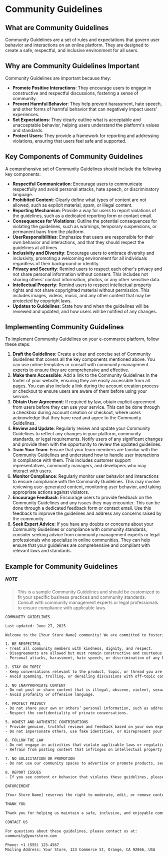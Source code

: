 
# Community Guidelines

## What are Community Guidelines

Community Guidelines are a set of rules and expectations that govern user behavior and interactions on an online platform. They are designed to create a safe, respectful, and inclusive environment for all users.

## Why are Community Guidelines Important

Community Guidelines are important because they:

- **Promote Positive Interactions**: They encourage users to engage in constructive and respectful discussions, fostering a sense of community.
- **Prevent Harmful Behavior**: They help prevent harassment, hate speech, and other forms of harmful behavior that can negatively impact users' experiences.
- **Set Expectations**: They clearly outline what is acceptable and unacceptable behavior, helping users understand the platform's values and standards.
- **Protect Users**: They provide a framework for reporting and addressing violations, ensuring that users feel safe and supported.

## Key Components of Community Guidelines

A comprehensive set of Community Guidelines should include the following key components:

- **Respectful Communication**: Encourage users to communicate respectfully and avoid personal attacks, hate speech, or discriminatory language.
- **Prohibited Content**: Clearly define what types of content are not allowed, such as explicit material, spam, or illegal content.
- **Reporting Mechanism**:
  Provide a way for users to report violations of the guidelines, such as a dedicated reporting form or contact email.
- **Consequences for Violations**: Outline the potential consequences for violating the guidelines, such as warnings, temporary suspensions, or permanent bans from the platform.
- **UserResponsibilities**: Emphasize that users are responsible for their own behavior and interactions, and that they should respect the guidelines at all times.
- **Inclusivity and Diversity**: Encourage users to embrace diversity and inclusivity, promoting a welcoming environment for all individuals regardless of their background or identity.
- **Privacy and Security**: Remind users to respect each other's privacy and not share personal information without consent. This includes not sharing others' contact information, photos, or any other sensitive data.
- **Intellectual Property**: Remind users to respect intellectual property rights and not share copyrighted material without permission. This includes images, videos, music, and any other content that may be protected by copyright laws.
- **Updates to Guidelines**: State how and when the guidelines will be reviewed and updated, and how users will be notified of any changes.

## Implementing Community Guidelines

To implement Community Guidelines on your e-commerce platform, follow these steps:

1. **Draft the Guidelines**: Create a clear and concise set of Community Guidelines that covers all the key components mentioned above. You can use online templates or consult with community management experts to ensure they are comprehensive and effective.
2. **Make them Accessible**: Add a link to the Community Guidelines in the footer of your website, ensuring they are easily accessible from all pages. You can also include a link during the account creation process or checkout to ensure users are aware of them before using your service.
3. **Obtain User Agreement**: If required by law, obtain explicit agreement from users before they can use your service. This can be done through a checkbox during account creation or checkout, where users acknowledge that they have read and agree to the Community Guidelines.
4. **Review and Update**: Regularly review and update your Community Guidelines to reflect any changes in your platform, community standards, or legal requirements. Notify users of any significant changes and provide them with the opportunity to review the updated guidelines.
5. **Train Your Team**: Ensure that your team members are familiar with the Community Guidelines and understand how to handle user interactions in compliance with them. This includes customer support representatives, community managers, and developers who may interact with users.
6. **Monitor Compliance**: Regularly monitor user behavior and interactions to ensure compliance with the Community Guidelines. This may involve reviewing user-generated content, monitoring user behavior, and taking appropriate actions against violators.
7. **Encourage Feedback**: Encourage users to provide feedback on the Community Guidelines and any issues they may encounter. This can be done through a dedicated feedback form or contact email. Use this feedback to improve the guidelines and address any concerns raised by the community.
8. **Seek Expert Advice**: If you have any doubts or concerns about your Community Guidelines or compliance with community standards, consider seeking advice from community management experts or legal professionals who specialize in online communities. They can help ensure that your guidelines are comprehensive and compliant with relevant laws and standards.

## Example for Community Guidelines

##### NOTE

> This is a sample Community Guidelines and should be customized to fit your specific business practices and community standards. Consult with community management experts or legal professionals to ensure compliance with applicable laws.

```txt
COMMUNITY GUIDELINES

Last updated: June 27, 2025

Welcome to the [Your Store Name] community! We are committed to fostering a respectful, supportive, and positive environment for all visitors, customers, and contributors. By participating in our website, forums, product reviews, social media channels, or any other community spaces, you agree to follow these guidelines.

1. BE RESPECTFUL
- Treat all community members with kindness, dignity, and respect.
- Disagreements are allowed but must remain constructive and courteous.
- Personal attacks, harassment, hate speech, or discrimination of any kind will not be tolerated.

2. STAY ON TOPIC
- Keep conversations relevant to the product, topic, or thread you are contributing to.
- Avoid spamming, trolling, or derailing discussions with off-topic comments.

3. NO INAPPROPRIATE CONTENT
- Do not post or share content that is illegal, obscene, violent, sexually explicit, or otherwise inappropriate.
- Avoid profanity or offensive language.

4. PROTECT PRIVACY
- Do not share your own or others’ personal information, such as addresses, phone numbers, or financial details, in public areas.
- Respect the confidentiality of private conversations.

5. HONEST AND AUTHENTIC CONTRIBUTIONS
- Provide genuine, truthful reviews and feedback based on your own experiences.
- Do not impersonate others, use fake identities, or misrepresent your affiliation.

6. FOLLOW THE LAW
- Do not engage in activities that violate applicable laws or regulations.
- Refrain from posting content that infringes on intellectual property rights or promotes illegal activities.

7. NO SOLICITATION OR PROMOTION
- Do not use our community spaces to advertise or promote products, services, charities, or fundraising efforts without our prior written permission.

8. REPORT ISSUES
- If you see content or behavior that violates these guidelines, please report it to us at community@yourstore.com so we can take appropriate action.

ENFORCEMENT

[Your Store Name] reserves the right to moderate, edit, or remove content that violates these guidelines or to suspend or ban users who engage in prohibited behavior. We may update these guidelines periodically to reflect evolving standards or community needs.

THANK YOU

Thank you for helping us maintain a safe, inclusive, and enjoyable community. Your cooperation ensures everyone can have a positive experience.

CONTACT US

For questions about these guidelines, please contact us at:
community@yourstore.com

Phone: +1 (555) 123-4567
Mailing Address: Your Store, 123 Commerce St, Orange, CA 92866, USA
```

<BackToTop />
